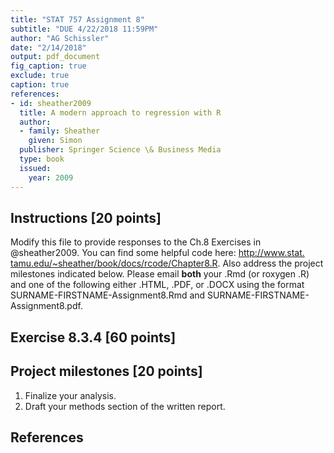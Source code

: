 ```yaml
---
title: "STAT 757 Assignment 8"
subtitle: "DUE 4/22/2018 11:59PM"
author: "AG Schissler"
date: "2/14/2018"
output: pdf_document
fig_caption: true
exclude: true
caption: true
references:
- id: sheather2009
  title: A modern approach to regression with R
  author:
  - family: Sheather
    given: Simon
  publisher: Springer Science \& Business Media
  type: book
  issued:
    year: 2009
---
```


## Instructions [20 points]

Modify this file to provide responses to the Ch.8 Exercises in @sheather2009. You can find some helpful code here: [http://www.stat.
tamu.edu/~sheather/book/docs/rcode/Chapter8.R](http://www.stat.tamu.edu/~sheather/book/docs/rcode/Chapter8.R). Also address the project milestones indicated below. Please email **both** your .Rmd (or roxygen .R) and one of the following either .HTML, .PDF, or .DOCX using the format SURNAME-FIRSTNAME-Assignment8.Rmd and SURNAME-FIRSTNAME-Assignment8.pdf.

## Exercise 8.3.4 [60 points] 

## Project milestones [20 points]

1. Finalize your analysis.
2. Draft your methods section of the written report.

## References
